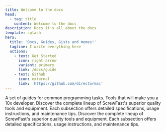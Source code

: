 ```yaml
---
title: Welcome to the docs
head:
  - tag: title
    content: Welcome to the docs
description: Docs it's all about the docs
template: splash
hero:
  title: 'Docs, Guides, Gists and memes!'
  tagline: I write everything here
  actions:
    - text: Get Started
      icon: right-arrow
      variant: primary
      link: /docs/guide
    - text: Github
      icon: external
      link: 'https://github.com/directormac'
---
```


<CardGrid stagger>

<Card title='Guides' icon='document'>
 A set of guides for common programming tasks.
</Card>

<Card title='Developer Tools' icon='pencil'>
 Tools that will make you a 10x developer.
</Card>

<Card title='Construction Services' icon='seti:puppet'>
 Discover the complete lineup of ScrewFast's superior quality tools and equipment. Each subsection
 offers detailed specifications, usage instructions, and maintenance tips.
</Card>

<Card title='Advanced Topics' icon='seti:terraform'>
 Discover the complete lineup of ScrewFast's superior quality tools and equipment. Each subsection
 offers detailed specifications, usage instructions, and maintenance tips.
</Card>

</CardGrid>

